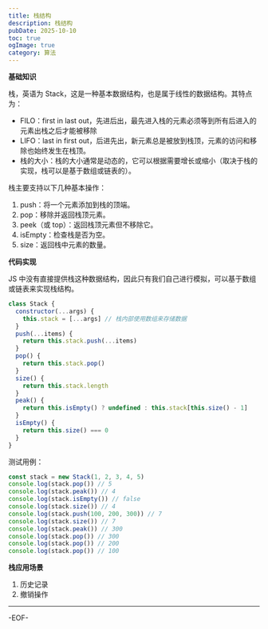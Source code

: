 ```yaml
---
title: 栈结构
description: 栈结构
pubDate: 2025-10-10
toc: true
ogImage: true
category: 算法
---
```


**基础知识**

栈，英语为 Stack，这是一种基本数据结构，也是属于线性的数据结构。其特点为：

- FILO：first in last out，先进后出，最先进入栈的元素必须等到所有后进入的元素出栈之后才能被移除
- LIFO：last in first out，后进先出，新元素总是被放到栈顶，元素的访问和移除也始终发生在栈顶。
- 栈的大小：栈的大小通常是动态的，它可以根据需要增长或缩小（取决于栈的实现，栈可以是基于数组或链表的）。

栈主要支持以下几种基本操作：

1. push：将一个元素添加到栈的顶端。
2. pop：移除并返回栈顶元素。
3. peek（或 top）：返回栈顶元素但不移除它。
4. isEmpty：检查栈是否为空。
5. size：返回栈中元素的数量。

**代码实现**

JS 中没有直接提供栈这种数据结构，因此只有我们自己进行模拟，可以基于数组或链表来实现栈结构。

```js
class Stack {
  constructor(...args) {
    this.stack = [...args] // 栈内部使用数组来存储数据
  }
  push(...items) {
    return this.stack.push(...items)
  }
  pop() {
    return this.stack.pop()
  }
  size() {
    return this.stack.length
  }
  peak() {
    return this.isEmpty() ? undefined : this.stack[this.size() - 1]
  }
  isEmpty() {
    return this.size() === 0
  }
}
```

测试用例：

```js
const stack = new Stack(1, 2, 3, 4, 5)
console.log(stack.pop()) // 5
console.log(stack.peak()) // 4
console.log(stack.isEmpty()) // false
console.log(stack.size()) // 4
console.log(stack.push(100, 200, 300)) // 7
console.log(stack.size()) // 7
console.log(stack.peak()) // 300
console.log(stack.pop()) // 300
console.log(stack.pop()) // 200
console.log(stack.pop()) // 100
```

**栈应用场景**

1. 历史记录
2. 撤销操作

---

-EOF-

